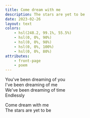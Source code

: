 ```yaml
---
title: Come dream with me
description: The stars are yet to be
date: 2023-02-26
layout: text
colors:
    - hsl(248.2, 99.1%, 55.5%)
    - hsl(0, 0%, 90%)
    - hsl(0, 0%, 98%)
    - hsl(0, 0%, 100%)
    - hsl(0, 0%, 80%)
attributes:
    - front-page
    - poem
---
```


You've been dreaming of you<br />
I've been dreaming of me<br />
We've been dreaming of time<br />
Endlessly

Come dream with me<br />
The stars are yet to be
